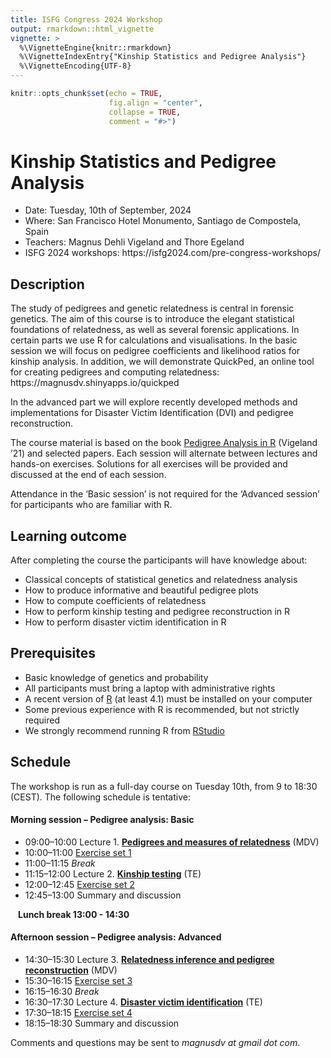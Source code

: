 ```yaml
---
title: ISFG Congress 2024 Workshop
output: rmarkdown::html_vignette
vignette: >
  %\VignetteEngine{knitr::rmarkdown}
  %\VignetteIndexEntry{"Kinship Statistics and Pedigree Analysis"}
  %\VignetteEncoding{UTF-8}
---
```


```r
knitr::opts_chunk$set(echo = TRUE, 
                      fig.align = "center",
                      collapse = TRUE,
                      comment = "#>")
```

# Kinship Statistics and Pedigree Analysis

* Date: Tuesday, 10th of September, 2024
* Where: San Francisco Hotel Monumento, Santiago de Compostela, Spain
* Teachers: Magnus Dehli Vigeland and Thore Egeland
* ISFG 2024 workshops: https://isfg2024.com/pre-congress-workshops/

## Description
The study of pedigrees and genetic relatedness is central in forensic genetics. The
aim of this course is to introduce the elegant statistical foundations of relatedness, as
well as several forensic applications. In certain parts we use R for calculations and
visualisations. In the basic session we will focus on pedigree coefficients and
likelihood ratios for kinship analysis. In addition, we will demonstrate QuickPed, an
online tool for creating pedigrees and computing relatedness: https://magnusdv.shinyapps.io/quickped

In the advanced part we will explore recently developed methods and implementations for Disaster Victim Identification (DVI) and pedigree reconstruction. 

The course material is based on the book [Pedigree Analysis in R](https://www.elsevier.com/books/pedigree-analysis-in-r/vigeland/978-0-12-824430-2) (Vigeland '21) and selected papers. Each session will alternate between lectures and hands-on
exercises. Solutions for all exercises will be provided and discussed at the end of each session.

Attendance in the ‘Basic session’ is not required for the ‘Advanced session’ for participants who are familiar with R.


## Learning outcome
After completing the course the participants will have knowledge about:

* Classical concepts of statistical genetics and relatedness analysis
* How to produce informative and beautiful pedigree plots
* How to compute coefficients of relatedness
* How to perform kinship testing and pedigree reconstruction in R
* How to perform disaster victim identification in R

## Prerequisites
* Basic knowledge of genetics and probability
* All participants must bring a laptop with administrative rights
* A recent version of [R](https://www.r-project.org) (at least 4.1) must be installed on your computer
* Some previous experience with R is recommended, but not strictly required
* We strongly recommend running R from [RStudio](https://www.rstudio.com/products/rstudio/download/)


## Schedule
The workshop is run as a full-day course on Tuesday 10th, from 9 to 18:30 (CEST). The following schedule is tentative:

#### Morning session -- Pedigree analysis: Basic
* 09:00--10:00 Lecture 1. [**Pedigrees and measures of relatedness**](https://github.com/magnusdv/pedsuite/blob/master/vignettes/web_only/courses/isfg2024/Lecture1_pedigrees.pdf) (MDV)
* 10:00--11:00 [Exercise set 1](https://github.com/magnusdv/pedsuite/blob/master/vignettes/web_only/courses/isfg2024/exercises1.pdf)
* 11:00--11:15 _Break_
* 11:15--12:00 Lecture 2. [**Kinship testing**](https://github.com/magnusdv/pedsuite/blob/master/vignettes/web_only/courses/isfg2024/Lecture2_kinship.pdf) (TE)
* 12:00--12:45 [Exercise set 2](https://github.com/magnusdv/pedsuite/blob/master/vignettes/web_only/courses/isfg2024/exercises2.pdf)
* 12:45--13:00 Summary and discussion  


<p style="text-indent: 12px;">**Lunch break 13:00 - 14:30**</p>

#### Afternoon session -- Pedigree analysis: Advanced
* 14:30--15:30 Lecture 3. [**Relatedness inference and pedigree reconstruction**](https://github.com/magnusdv/pedsuite/blob/master/vignettes/web_only/courses/isfg2023/Lecture3_reconstruction.pdf) (MDV)
* 15:30--16:15 [Exercise set 3](https://github.com/magnusdv/pedsuite/blob/master/vignettes/web_only/courses/isfg2023/exercises3.pdf)
* 16:15--16:30 _Break_
* 16:30--17:30 Lecture 4. [**Disaster victim identification**](https://github.com/magnusdv/pedsuite/blob/master/vignettes/web_only/courses/isfg2023/Lecture4_DVI.pdf) (TE)
* 17:30--18:15 [Exercise set 4](https://github.com/magnusdv/pedsuite/blob/master/vignettes/web_only/courses/isfg2023/exercises4.pdf)
* 18:15--18:30 Summary and discussion



Comments and questions may be sent to *magnusdv at gmail dot com*.
